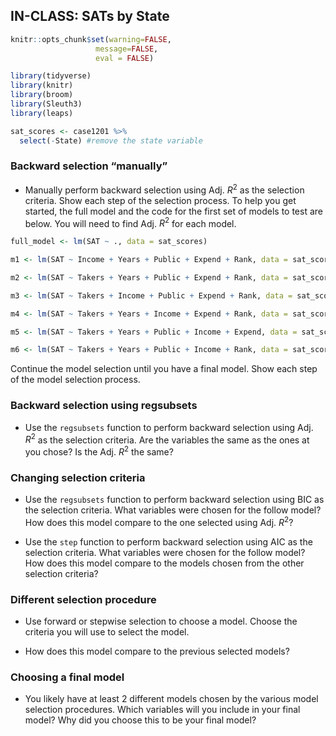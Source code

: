 ## IN-CLASS: SATs by State 

```r
knitr::opts_chunk$set(warning=FALSE,
                   message=FALSE, 
                   eval = FALSE)
```

```r
library(tidyverse)
library(knitr)
library(broom)
library(Sleuth3)
library(leaps)
```


```r
sat_scores <- case1201 %>%
  select(-State) #remove the state variable
```

### Backward selection "manually"

- Manually perform backward selection using Adj. $R^2$ as the selection criteria. Show each step of the selection process. To help you get started, the full model and the code for the first set of models to test are below. You will need to find Adj. $R^2$ for each model.

```r
full_model <- lm(SAT ~ ., data = sat_scores)
```

```r
m1 <- lm(SAT ~ Income + Years + Public + Expend + Rank, data = sat_scores)
```

```r
m2 <- lm(SAT ~ Takers + Years + Public + Expend + Rank, data = sat_scores)
```

```r
m3 <- lm(SAT ~ Takers + Income + Public + Expend + Rank, data = sat_scores)
```

```r
m4 <- lm(SAT ~ Takers + Years + Income + Expend + Rank, data = sat_scores)
```

```r
m5 <- lm(SAT ~ Takers + Years + Public + Income + Expend, data = sat_scores)
```

```r
m6 <- lm(SAT ~ Takers + Years + Public + Income + Rank, data = sat_scores)
```

Continue the model selection until you have a final model. Show each step of the model selection process.


### Backward selection using regsubsets

- Use the `regsubsets` function to perform backward selection using Adj. $R^2$ as the selection criteria. Are the variables the same as the ones at you chose? Is the Adj. $R^2$ the same? 

### Changing selection criteria

- Use the `regsubsets` function to perform backward selection using BIC as the selection criteria. What variables were chosen for the follow model? How does this model compare to the one selected using Adj. $R^2$?

- Use the `step` function to perform backward selection using AIC as the selection criteria. What variables were chosen for the follow model? How does this model compare to the models chosen from the other selection criteria? 


### Different selection procedure

- Use forward or stepwise selection to choose a model. Choose the criteria you will use to select the model.

- How does this model compare to the previous selected models? 


### Choosing a final model 

- You likely have at least 2 different models chosen by the various model selection procedures. Which variables will you include in your final model? Why did you choose this to be your final model?